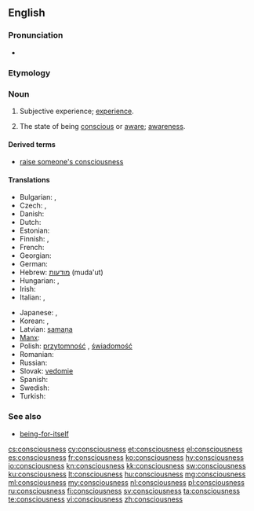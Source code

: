 ==English==

===Pronunciation===
* {{audio|en-us-consciousness.ogg|Audio (US)}}

===Etymology===
{{suffix|conscious|ness}}

===Noun===
{{wikipedia}}
{{en-noun|es|-}}

#{{rfv-sense}} Subjective experience; [[experience]].
# The state of being [[conscious]] or [[aware]]; [[awareness]].

====Derived terms====
* [[raise someone's consciousness]]

====Translations====
{{trans-top|awareness}}
* Bulgarian: {{t|bg|съзнание|n}},  {{t|bg|съзнателност|f}}
* Czech: {{t-|cs|vědomí|n}},  {{t-|cs|uvědomění|n}}
* Danish: {{t|da|bevidsthed}}
* Dutch: {{t+|nl|bewustzijn|n}}
* Estonian: {{t-|et|teadvus}}
* Finnish: {{t-|fi|tajunta}}, {{t-|fi|taju}}
* French: {{t+|fr|conscience|f}}
* Georgian: {{t|ka|ცნობიერება|tr=tsnobiereba|sc=Geor}}
* German: {{t+|de|Bewusstsein|n}}
* Hebrew: [[מודעות]] (muda'ut) {{f}}
* Hungarian: {{t|hu|tudatosság}}, {{t+|hu|tudat}}
* Irish: {{t-|ga|comhfhios|m|xs=Irish}}
* Italian: {{t+|it|conoscenza|f}}, {{t+|it|coscienza|f}}
{{trans-mid}}
* Japanese: {{t+|ja|意識|tr=ishiki}}, {{t-|ja|人心地|tr=hitogokochi}}
* Korean: {{t+|ko|의식|tr=uisik|sc=Hang}},  {{t|ko|자각|tr=jagak|sc=Hang}}
* Latvian: [[samaņa]]  {{n}}
* [[Manx]]: {{t|gv|co-yssaght|f}}
* Polish: [[przytomność]] {{f}}, [[świadomość]] {{f}}
* Romanian: {{t-|ro|conștiință|f}}
* Russian: {{t+|ru|сознание|n|tr=soznánije}}
* Slovak: [[vedomie]]  {{n}}
* Spanish: {{t+|es|conciencia}}
* Swedish: {{t+|sv|medvetande|n}}
* Turkish: {{t+|tr|bilinç}}
{{trans-bottom}}

===See also===
* [[being-for-itself]]

[[cs:consciousness]]
[[cy:consciousness]]
[[et:consciousness]]
[[el:consciousness]]
[[es:consciousness]]
[[fr:consciousness]]
[[ko:consciousness]]
[[hy:consciousness]]
[[io:consciousness]]
[[kn:consciousness]]
[[kk:consciousness]]
[[sw:consciousness]]
[[ku:consciousness]]
[[lt:consciousness]]
[[hu:consciousness]]
[[mg:consciousness]]
[[ml:consciousness]]
[[my:consciousness]]
[[nl:consciousness]]
[[pl:consciousness]]
[[ru:consciousness]]
[[fi:consciousness]]
[[sv:consciousness]]
[[ta:consciousness]]
[[te:consciousness]]
[[vi:consciousness]]
[[zh:consciousness]]